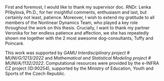 First and foremost, I would like to thank my supervisor doc. RNDr. Lenka Přibylová, Ph.D., for her insightful comments, enthusiasm and last, but certainly not least, patience. Moreover, I wish to extend my gratitude to all members of the Nonlinear Dynamics Team, who played a key role throughout the work on this thesis. Crucially, I want to thank my partner Veronika for her endless patience and affection, we she has repeatedly shown me together with the 2 most awesome dog-consultants, Tuffy and Poincaré. \

This work was supported by *GAMU Interdisciplinary project \# MUNI/G/1213/2022* and *Mathematical and Statistical Modeling project \# MUNI/A/1132/2022*. Computational resources were provided by the e-INFRA CZ project (ID:90254), supported by the Ministry of Education, Youth and Sports of the Czech Republic.